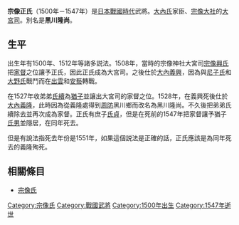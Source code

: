 {{japanese|japanese=宗像 正氏|kana=むなかた まさうじ|romaji=Munakata Masauji}}
'''宗像正氏'''（1500年－1547年）是[[日本戰國時代|日本戰國時代]]武將。[[大內氏|大內氏]]家臣、[[宗像大社|宗像大社]]的[[大宮司|大宮司]]。別名是'''黑川隆尚'''。

== 生平 ==
出生年有1500年、1512年等諸多説法。1508年，當時的宗像神社大宮司[[宗像興氏|宗像興氏]]把[[家督|家督]]之位讓予正氏，因此正氏成為大宮司。之後仕於[[大內義興|大內義興]]，因為與[[尼子氏|尼子氏]]和[[大野氏|大野氏]]戰鬥而在[[出雲|出雲]]和[[安藝|安藝]]轉戰。

在1527年收弟弟[[宗像氏續|氏續]]為[[猶子|猶子]]並讓出大宮司的家督之位。1528年，在義興死後仕於[[大內義隆|大內義隆]]，此時因為從義隆處得到[[周防|周防]]黑川鄉而改名為黑川隆尚。不久後把弟弟氏續除去並再次成為家督。正氏有庶子[[宗像氏貞|氏貞]]，但是在死前的1547年把家督讓予猶子[[宗像氏男|氏男]]並隱居，在同年死去。

但是有說法指死去年份是1551年，如果這個説法是正確的話，正氏應該是為同年死去的義隆殉死。

== 相關條目 ==
*[[宗像氏|宗像氏]]

[[Category:宗像氏|Category:宗像氏]]
[[Category:戰國武將|Category:戰國武將]]
[[Category:1500年出生|Category:1500年出生]]
[[Category:1547年逝世|Category:1547年逝世]]